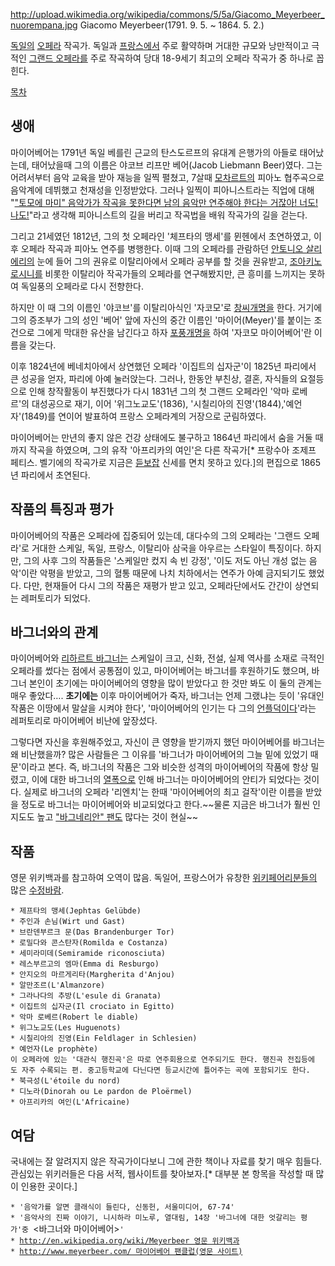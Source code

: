 http://upload.wikimedia.org/wikipedia/commons/5/5a/Giacomo_Meyerbeer_nuorempana.jpg
Giacomo Meyerbeer(1791. 9. 5. ~ 1864. 5. 2.)

[[독일]]의 [[오페라]] 작곡가. 독일과 [[프랑스]]에서 주로 활약하며 거대한 규모와 낭만적이고 극적인 [[그랜드 오페라]]를 주로 작곡하여 당대 18-9세기 최고의 오페라 작곡가 중 하나로 꼽힌다.

[[목차]]
== 생애 ==
마이어베어는 1791년 독일 베를린 근교의 탄스도르프의 유대계 은행가의 아들로 태어났는데, 태어났을때 그의 이름은 야코브 리프만 베어(Jacob Liebmann Beer)였다. 그는 어려서부터 음악 교육을 받아 재능을 일찍 펼쳤고, 7살때 [[모차르트]]의 피아노 협주곡으로 음악계에 데뷔했고 천재성을 인정받았다. 그러나 일찍이 피아니스트라는 직업에 대해 "[["토모에 마미" 음악가가 작곡을 못한다면 남의 음악만 연주해야 한다는 거잖아! 너도! 나도!]]"라고 생각해 피아니스트의 길을 버리고 작곡법을 배워 작곡가의 길을 걷는다.

그리고 21세였던 1812년, 그의 첫 오페라인 '체프타의 맹세'를 뮌헨에서 초연하였고, 이후 오페라 작곡과 피아노 연주를 병행한다. 이때 그의 오페라를 관람하던 [[안토니오 살리에리]]의 눈에 들어 그의 권유로 이탈리아에서 오페라 공부를 할 것을 권유받고, [[조아키노 로시니]]를 비롯한 이탈리아 작곡가들의 오페라를 연구해봤지만, 큰 흥미를 느끼지는 못하여 독일풍의 오페라로 다시 전향한다.

하지만 이 때 그의 이름인 '야코브'를 이탈리아식인 '자코모'로 [[창씨개명]]을 한다. 거기에 그의 증조부가 그의 성인 '베어' 앞에 자신의 중간 이름인 '마이어(Meyer)'를 붙이는 조건으로 그에게 막대한 유산을 남긴다고 하자 [[포풍]]개명을 하여 '자코모 마이어베어'란 이름을 갖는다.

이후 1824년에 베네치아에서 상연했던 오페라 '이집트의 십자군'이 1825년 파리에서 큰 성공을 얻자, 파리에 아예 눌러앉는다. 그러나, 한동안 부친상, 결혼, 자식들의 요절등으로 인해 창작활동이 부진했다가 다시 1831년 그의 첫 그랜드 오페라인 '악마 로베르'의 대성공으로 재기, 이어 '위그노교도'(1836), '시칠리아의 진영'(1844),'예언자'(1849)를 연이어 발표하여 프랑스 오페라계의 거장으로 군림하였다.

마이어베어는 만년의 좋지 않은 건강 상태에도 불구하고 1864년 파리에서 숨을 거둘 때까지 작곡을 하였으며, 그의 유작 '아프리카의 여인'은 다른 작곡가[* 프랑수아 조제프 페티스. 벨기에의 작곡가로 지금은 [[듣보잡]] 신세를 면치 못하고 있다.]의 편집으로 1865년 파리에서 초연된다.

== 작품의 특징과 평가 ==
마이어베어의 작품은 오페라에 집중되어 있는데, 대다수의 그의 오페라는 '그랜드 오페라'로 거대한 스케일, 독일, 프랑스, 이탈리아 삼국을 아우르는 스타일이 특징이다. 하지만, 그의 사후 그의 작품들은 '스케일만 컸지 속 빈 강정', '이도 저도 아닌 개성 없는 음악'이란 악평을 받았고, 그의 혈통 때문에 나치 치하에서는 연주가 아예 금지되기도 했었다. 다만, 현재들어 다시 그의 작품은 재평가 받고 있고, 오페라단에서도 간간이 상연되는 레퍼토리가 되었다.

== 바그너와의 관계 ==
마이어베어와 [[리하르트 바그너]]는 스케일이 크고, 신화, 전설, 실제 역사를 소재로 극적인 오페라를 썼다는 점에서 공통점이 있고, 마이어베어는 바그너를 후원하기도 했으며, 바그너 본인이 초기에는 마이어베어의 영향을 많이 받았다고 한 것만 봐도 이 둘의 관계는 매우 좋았다…. '''초기에는''' 이후 마이어베어가 죽자, 바그너는 언제 그랬냐는 듯이 '유대인 작품은 이땅에서 말살을 시켜야 한다', '마이어베어의 인기는 다 그의 [[언플]]덕이다'라는 레퍼토리로 마이어베어 비난에 앞장섰다.

그렇다면 자신을 후원해주었고, 자신이 큰 영향을 받기까지 했던 마이어베어를 바그너는 왜 비난했을까? 많은 사람들은 그 이유를 '바그너가 마이어베어의 그늘 밑에 있었기 때문'이라고 본다. 즉, 바그너의 작품은 그와 비슷한 성격의 마이어베어의 작품에 항상 밀렸고, 이에 대한 바그너의 [[열폭]]으로 인해 바그너는 마이어베어의 안티가 되었다는 것이다. 실제로 바그너의 오페라 '리엔치'는 한때 '마이어베어의 최고 걸작'이란 이름을 받았을 정도로 바그너는 마이어베어와 비교되었다고 한다.~~물론 지금은 바그너가 훨씬 인지도도 높고 [["바그네리안" 팬]]도 많다는 것이 현실~~
 
== 작품 ==
영문 위키백과를 참고하여 오역이 많음. 독일어, 프랑스어가 유창한 [[위키페어리]]분들의 많은 [[수정바람]].

 * 제프타의 맹세(Jephtas Gelübde)
 * 주인과 손님(Wirt und Gast)
 * 브란덴부르크 문(Das Brandenburger Tor)
 * 로밀다와 콘스탄자(Romilda e Costanza)
 * 세미라미데(Semiramide riconosciuta)
 * 레스부르고의 엠마(Emma di Resburgo)
 * 안지오의 마르게리타(Margherita d'Anjou)
 * 알만조르(L'Almanzore)
 * 그라나다의 추방(L'esule di Granata)
 * 이집트의 십자군(Il crociato in Egitto)
 * 악마 로베르(Robert le diable)
 * 위그노교도(Les Huguenots)
 * 시칠리아의 진영(Ein Feldlager in Schlesien)
 * 예언자(Le prophète)
 이 오페라에 있는 '대관식 행진곡'은 따로 연주회용으로 연주되기도 한다. 행진곡 전집등에도 자주 수록되는 편. 중고등학교에 다닌다면 등교시간에 틀어주는 곡에 포함되기도 한다.
 * 북극성(L'étoile du nord)
 * 디노라(Dinorah ou Le pardon de Ploërmel)
 * 아프리카의 여인(L'Africaine)

== 여담 ==
국내에는 잘 알려지지 않은 작곡가이다보니 그에 관한 책이나 자료를 찾기 매우 힘들다. 관심있는 위키러들은 다음 서적, 웹사이트를 찾아보자.[* 대부분 본 항목을 작성할 때 많이 인용한 곳이다.]

 * '음악가를 알면 클래식이 들린다, 신동헌, 서울미디어, 67-74'
 * '음악사의 진짜 이야기, 니시하라 미노루, 열대림, 14장 '바그너에 대한 엇갈리는 평가'중 <바그너와 마이어베어>'
 * [[http://en.wikipedia.org/wiki/Meyerbeer 영문 위키백과]]
 * [[http://www.meyerbeer.com/ 마이어베어 팬클럽(영문 사이트)]]
